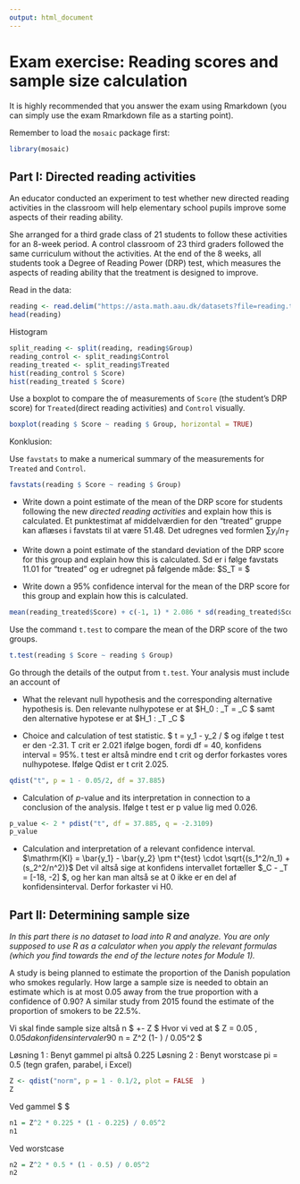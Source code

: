 ```yaml
---
output: html_document
---
```


# Exam exercise: Reading scores and sample size calculation

It is highly recommended that you answer the exam using Rmarkdown
(you can simply use the exam Rmarkdown file as a starting point).

Remember to load the `mosaic` package first:
```r
library(mosaic)
```

## Part I: Directed reading activities

An educator conducted an experiment to test whether new directed reading
activities in the classroom will help elementary school pupils improve
some aspects of their reading ability.

She arranged for a third grade class of 21 students
to follow these activities for an 8-week period. A control classroom of
23 third graders followed the same curriculum without the activities. At
the end of the 8 weeks, all students took a Degree of Reading Power
(DRP) test, which measures the aspects of reading ability that the
treatment is designed to improve.


Read in the data:
```r
reading <- read.delim("https://asta.math.aau.dk/datasets?file=reading.txt")
head(reading)
```

Histogram
```r
split_reading <- split(reading, reading$Group)
reading_control <- split_reading$Control
reading_treated <- split_reading$Treated
hist(reading_control $ Score)
hist(reading_treated $ Score)
```


Use a boxplot to compare the of measurements of `Score` (the student's DRP score) 
for `Treated`(direct reading activities) and `Control` visually.
```r
boxplot(reading $ Score ~ reading $ Group, horizontal = TRUE)
```
Konklusion: 


Use `favstats` to make a numerical summary of the measurements for `Treated` and `Control`.

```r
favstats(reading $ Score ~ reading $ Group)
```

-   Write down a point estimate of the mean of the DRP score for students
    following the new *directed reading activities* and explain how this
    is calculated.
Et punktestimat af middelværdien for den "treated" gruppe kan aflæses i favstats til at være 51.48. Det udregnes ved formlen $\sum y_i / n_T$

-   Write down a point estimate of the standard deviation of the DRP score for
    this group and explain how this is calculated.
Sd er i følge favstats 11.01 for "treated" og er udregnet på følgende måde: $S_T = \sqrt{\sum(y_i - \bar y )^2 / n_T - 1} $

-   Write down a 95% confidence interval for the mean of the DRP score for this
    group and explain how this is calculated.
```r
mean(reading_treated$Score) + c(-1, 1) * 2.086 * sd(reading_treated$Score)/sqrt(21)
```


Use the command `t.test` to compare the mean of the DRP score of the two groups.

```r
t.test(reading $ Score ~ reading $ Group)
```

Go through the details of the output from `t.test`. Your analysis must
include an account of

-   What the relevant null hypothesis and the corresponding alternative
    hypothesis is.
Den relevante nulhypotese er at $H_0 : \mu_T = \mu_C  $ samt den alternative hypotese er at $H_1 : \mu_T \ne \mu_C $

-   Choice and calculation of test statistic.
$ t = \bar y_1 - \bar y_2 / \sqrt{s_1^2 / n_1 + s_2^2 / n_2} $ og ifølge t test er den -2.31. T crit er 2.021 ifølge bogen, fordi df = 40, konfidens interval = 95%. t test er altså mindre end t crit og derfor forkastes vores nulhypotese. Ifølge Qdist er t crit 2.025.

```r
qdist("t", p = 1 - 0.05/2, df = 37.885)
```




-   Calculation of $p$-value and its interpretation in connection to a
    conclusion of the analysis.
Ifølge t test er p value lig med 0.026. 
```r
p_value <- 2 * pdist("t", df = 37.885, q = -2.3109)
p_value
```

-   Calculation and interpretation of a relevant confidence interval.
$\mathrm{KI} = \bar{y_1} - \bar{y_2} \pm t^{test} \cdot \sqrt{(s_1^2/n_1) + (s_2^2/n^2)}$
Det vil altså sige at konfidens intervallet fortæller $\mu_C - \mu_T = [-18, -2] $, og her kan man altså se at 0 ikke er en del af konfidensinterval. Derfor forkaster vi H0.

## Part II: Determining sample size

_In this part there is no dataset to load into R and analyze. You are only supposed to
use R as a calculator when you apply the relevant formulas (which you find towards
the end of the lecture notes for Module 1)._


A study is being planned to estimate the proportion of the Danish population who smokes regularly. How large a sample size is needed to obtain an estimate which is at most
0.05 away from the true proportion with
a confidence of 0.90? A similar study from 2015 found the estimate of the proportion of smokers to be 22.5%.

Vi skal finde sample size altså n
$ \bar \pi +- Z \cdot \sqrt{\bar \pi  \cdot (1 - \bar \pi) / n} $ Hvor vi ved at 
$  Z \cdot \sqrt{\bar \pi  \cdot (1 - \bar \pi) / n}  = 0.05 $, 0.05 da konfidensinterval er 90% altså 10 % i alt og 5 % i hver "side" af grafen. Hvis vi isolerer n i forrige formel fås 
$ n = Z^2 \cdot \bar \pi \cdot (1- \bar \pi) / 0.05^2 $ 

Løsning 1 : Benyt gammel pi altså 0.225
Løsning 2 : Benyt worstcase pi = 0.5 (tegn grafen, parabel, i Excel)

```r
Z <- qdist("norm", p = 1 - 0.1/2, plot = FALSE  )
Z
```

Ved gammel $ \bar \pi $
```r
n1 = Z^2 * 0.225 * (1 - 0.225) / 0.05^2
n1
```

Ved worstcase
```r
n2 = Z^2 * 0.5 * (1 - 0.5) / 0.05^2
n2
```

